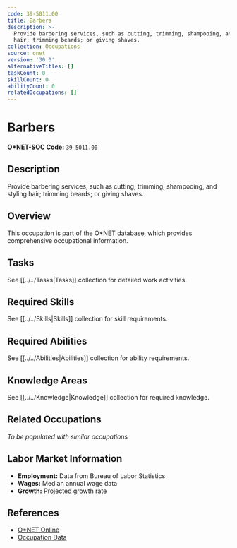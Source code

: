 ```yaml
---
code: 39-5011.00
title: Barbers
description: >-
  Provide barbering services, such as cutting, trimming, shampooing, and styling
  hair; trimming beards; or giving shaves.
collection: Occupations
source: onet
version: '30.0'
alternativeTitles: []
taskCount: 0
skillCount: 0
abilityCount: 0
relatedOccupations: []
---
```

# Barbers

**O*NET-SOC Code:** `39-5011.00`

## Description

Provide barbering services, such as cutting, trimming, shampooing, and styling hair; trimming beards; or giving shaves.

## Overview

This occupation is part of the O*NET database, which provides comprehensive occupational information.

## Tasks

See [[../../Tasks|Tasks]] collection for detailed work activities.

## Required Skills

See [[../../Skills|Skills]] collection for skill requirements.

## Required Abilities

See [[../../Abilities|Abilities]] collection for ability requirements.

## Knowledge Areas

See [[../../Knowledge|Knowledge]] collection for required knowledge.

## Related Occupations

*To be populated with similar occupations*

## Labor Market Information

- **Employment:** Data from Bureau of Labor Statistics
- **Wages:** Median annual wage data
- **Growth:** Projected growth rate

## References

- [O*NET Online](https://www.onetonline.org/link/summary/39-5011.00)
- [Occupation Data](https://www.onetcenter.org/)
